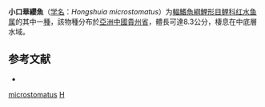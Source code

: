 {{Speciesbox
| genus = Hongshuia
| species = microstomatus
| status = NE
| status_system = IUCN3.1
| authority = [[王大忠|Wang]] & [[陈宜瑜|Chen]], 1989
| synonyms = *''Sinocrossocheilus microstomatus''<br /><small>Wang & Chen, 1989</small>
}}

'''小口華纓魚'''（[[学名|学名]]：''Hongshuia microstomatus''）为[[輻鰭魚綱|輻鰭魚綱]][[鯉形目|鯉形目]][[鲤科|鲤科]][[红水鱼属|红水鱼属]]的其中一[[種|種]]，該物種分布於[[亞洲|亞洲]][[中國|中國]][[貴州省|貴州省]]，體長可達8.3公分，棲息在中底層水域。

== 参考文献 ==
*{{FishBase_species|genus=Hongshuia|species=microstomatus|year=2011|month=12}}

{{Taxonbar}}

[[Category:红水鱼属|microstomatus]]
[[Category:1989年描述的鱼类|H]]


{{鯉形目小作品}}